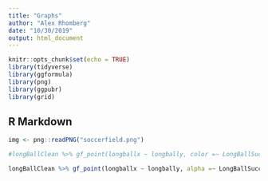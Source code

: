 ```yaml
---
title: "Graphs"
author: "Alex Rhomberg"
date: "10/30/2019"
output: html_document
---
```


```r
knitr::opts_chunk$set(echo = TRUE)
library(tidyverse)
library(ggformula)
library(png)
library(ggpubr)
library(grid)
```

## R Markdown

```r
img <- png::readPNG("soccerfield.png")
```


```r
#longBallClean %>% gf_point(longballx ~ longbally, color =~ LongBallSuccess, width = 1, height = 1) + scale_fill_continuous(guide = FALSE) + annotation_custom(rasterGrob(img, width = unit(0.8, "npc"),height = unit(1.20,"npc")),-Inf, Inf, -Inf, Inf) + lims(x=c(1.70,4.30), y = c(1.5,3.5))

longBallClean %>% gf_point(longballx ~ longbally, alpha =~ LongBallSuccess, width = 1, height = 1) + scale_fill_continuous(guide = FALSE) + annotation_custom(rasterGrob(img, width = unit(0.8, "npc"),height = unit(1.20,"npc")),-Inf, Inf, -Inf, Inf) + lims(x=c(0,6), y = c(0,4))

```

